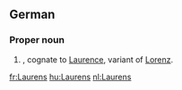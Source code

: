 ==German==

===Proper noun===
{{head|de|proper noun}}

# {{given name|male|lang=de}}, cognate to [[Laurence]], variant of [[Lorenz]].

[[fr:Laurens]]
[[hu:Laurens]]
[[nl:Laurens]]
